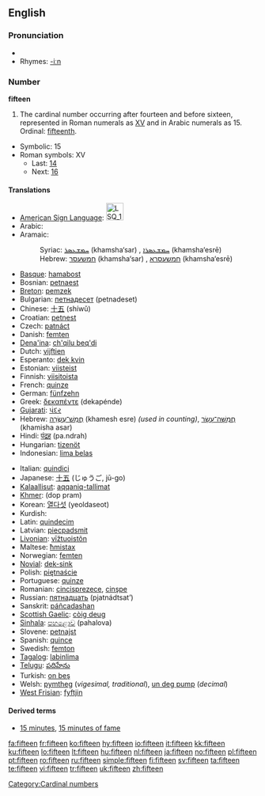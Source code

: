 ==English==

===Pronunciation===
* {{audio|en-us-fifteen.ogg|Audio (US)}}
* Rhymes: [[Rhymes:English:-iːn|-iːn]]

===Number===
'''fifteen'''

# The cardinal number occurring after fourteen and before sixteen, represented in Roman numerals as [[XV]] and in Arabic numerals as 15. Ordinal: [[fifteenth]].
* Symbolic: 15
* Roman symbols: XV
** Last: [[fourteen|14]]
** Next: [[sixteen|16]]

====Translations====
{{trans-top|cardinal number}}
* [[American Sign Language]]: [[Image:LSQ 15.jpg|35px]]
* Arabic: {{Arab|[[خمسة عشر]]}} {{IPAchar|(xámsaʈ ʕášar)}}
* Aramaic:
*: Syriac: [[ܚܡܫܥܣܪ]] (khamsha‘sar) {{m}}, [[ܚܡܫܥܣܪܐ]] (khamsha‘esrē) {{f}}
*: Hebrew: [[חמשעסר]] (khamsha‘sar) {{m}}, [[חמשעסרא]] (khamsha‘esrē) {{f}}
* [[Basque]]: [[hamabost]]
* Bosnian: [[petnaest]]
* [[Breton]]: [[pemzek]]
* Bulgarian: [[петнадесет]] (petnadeset)
* Chinese: [[十五]] (shíwǔ)
* Croatian: [[petnest]]
* Czech: [[patnáct]]
* Danish: [[femten]]
* [[Dena'ina]]: [[ch'qilu beq'di]]
* Dutch: [[vijftien]] {{f}}
* Esperanto: [[dek kvin]]
* Estonian: [[viisteist]]
* Finnish: [[viisitoista]]
* French: [[quinze]] {{m}}
* German: [[fünfzehn]] {{f}}
* Greek: [[δεκαπέντε]] (dekapénde)
* [[Gujarati]]: [[પંદર]]
* Hebrew: [[חמש עשרה|חֲמֵשׁ־עֶשְׂרֵה]] (khamesh esre) {{f}} ''(used in counting)'', [[חמישה עשר|חֲמִשָּׁה־עָשָׂר]] (khamisha asar) {{m}}
* Hindi: [[पंद्रह]] (pa.ndrah) {{m}}
* Hungarian: [[tizenöt]]
* Indonesian: [[lima belas]]
{{trans-mid}}
* Italian: [[quindici]] {{m}}
* Japanese: [[十五]] (じゅうご, jū-go)
* [[Kalaallisut]]: [[aqqaniq-tallimat]]
* [[Khmer]]: {{Khmr|[[ដប់ប្រាំ]]}} (dop pram)
* Korean: [[열다섯]] (yeoldaseot)
* Kurdish: {{KUchar|[[پانزه‌]]}}
* Latin: [[quindecim]]
* Latvian: [[piecpadsmit]]
* [[Livonian]]: [[vīžtuoistõn]]
* Maltese: [[ħmistax]]
* Norwegian: [[femten]]
* [[Novial]]: [[dek-sink]]
* Polish: [[piętnaście]]
* Portuguese: [[quinze]]
* Romanian: [[cincisprezece]], [[cinşpe]] {{italbrac|informal}}
* Russian: [[пятнадцать]] (pjatnádtsat’)
* Sanskrit: [[páñcadashan]]
* [[Scottish Gaelic]]: [[còig deug]]
* [[Sinhala]]: [[පහළොව]] (pahalova)
* Slovene: [[petnajst]]
* Spanish: [[quince]] {{m}}
* Swedish: [[femton]]
* [[Tagalog]]: [[labinlima]]
* [[Telugu]]: [[పదిహేను]]
* Turkish: [[on beş]]
* Welsh: [[pymtheg]] (''vigesimal, traditional''), [[un deg pump]] (''decimal'')
* [[West Frisian]]: [[fyftjin]]
{{trans-bottom}}

====Derived terms====
* [[15 minutes]], [[15 minutes of fame]]

[[Category:Cardinal numbers]]

[[fa:fifteen]]
[[fr:fifteen]]
[[ko:fifteen]]
[[hy:fifteen]]
[[io:fifteen]]
[[it:fifteen]]
[[kk:fifteen]]
[[ku:fifteen]]
[[lo:fifteen]]
[[lt:fifteen]]
[[hu:fifteen]]
[[nl:fifteen]]
[[ja:fifteen]]
[[no:fifteen]]
[[pl:fifteen]]
[[pt:fifteen]]
[[ro:fifteen]]
[[ru:fifteen]]
[[simple:fifteen]]
[[fi:fifteen]]
[[sv:fifteen]]
[[ta:fifteen]]
[[te:fifteen]]
[[vi:fifteen]]
[[tr:fifteen]]
[[uk:fifteen]]
[[zh:fifteen]]